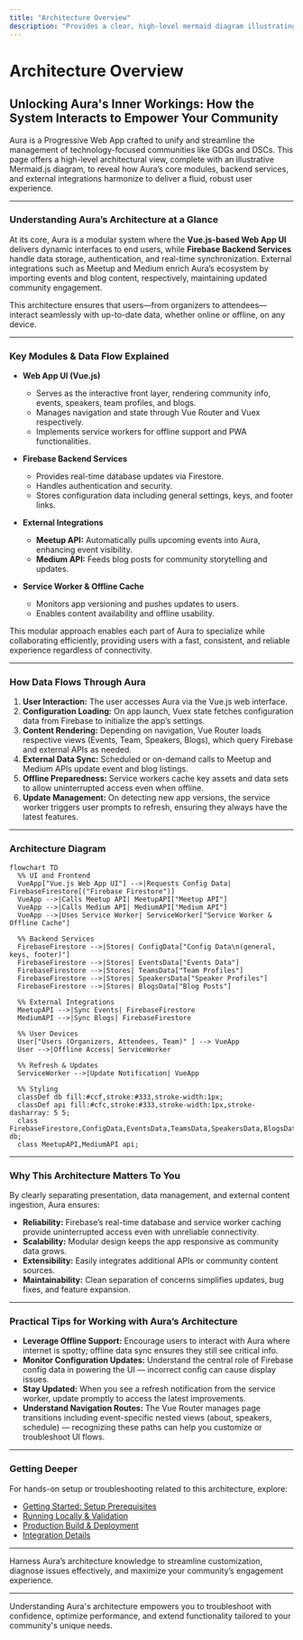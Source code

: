 ```yaml
---
title: "Architecture Overview"
description: "Provides a clear, high-level mermaid diagram illustrating Aura’s main modules, such as the web app UI (Vue.js), backend services (Firebase), and external integrations (e.g., Meetup, Medium). Explains how data flows through the app and how different parts interact to deliver a seamless experience."
---
```


# Architecture Overview

## Unlocking Aura's Inner Workings: How the System Interacts to Empower Your Community

Aura is a Progressive Web App crafted to unify and streamline the management of technology-focused communities like GDGs and DSCs. This page offers a high-level architectural view, complete with an illustrative Mermaid.js diagram, to reveal how Aura’s core modules, backend services, and external integrations harmonize to deliver a fluid, robust user experience.

---

### Understanding Aura’s Architecture at a Glance

At its core, Aura is a modular system where the **Vue.js-based Web App UI** delivers dynamic interfaces to end users, while **Firebase Backend Services** handle data storage, authentication, and real-time synchronization. External integrations such as Meetup and Medium enrich Aura’s ecosystem by importing events and blog content, respectively, maintaining updated community engagement.

This architecture ensures that users—from organizers to attendees—interact seamlessly with up-to-date data, whether online or offline, on any device.

---

### Key Modules & Data Flow Explained

- **Web App UI (Vue.js)**
  - Serves as the interactive front layer, rendering community info, events, speakers, team profiles, and blogs.
  - Manages navigation and state through Vue Router and Vuex respectively.
  - Implements service workers for offline support and PWA functionalities.

- **Firebase Backend Services**
  - Provides real-time database updates via Firestore.
  - Handles authentication and security.
  - Stores configuration data including general settings, keys, and footer links.

- **External Integrations**
  - **Meetup API:** Automatically pulls upcoming events into Aura, enhancing event visibility.
  - **Medium API:** Feeds blog posts for community storytelling and updates.

- **Service Worker & Offline Cache**
  - Monitors app versioning and pushes updates to users.
  - Enables content availability and offline usability.

This modular approach enables each part of Aura to specialize while collaborating efficiently, providing users with a fast, consistent, and reliable experience regardless of connectivity.

---

### How Data Flows Through Aura

1. **User Interaction:** The user accesses Aura via the Vue.js web interface.
2. **Configuration Loading:** On app launch, Vuex state fetches configuration data from Firebase to initialize the app’s settings.
3. **Content Rendering:** Depending on navigation, Vue Router loads respective views (Events, Team, Speakers, Blogs), which query Firebase and external APIs as needed.
4. **External Data Sync:** Scheduled or on-demand calls to Meetup and Medium APIs update event and blog listings.
5. **Offline Preparedness:** Service workers cache key assets and data sets to allow uninterrupted access even when offline.
6. **Update Management:** On detecting new app versions, the service worker triggers user prompts to refresh, ensuring they always have the latest features.

---

### Architecture Diagram

```mermaid
flowchart TD
  %% UI and Frontend
  VueApp["Vue.js Web App UI"] -->|Requests Config Data| FirebaseFirestore[("Firebase Firestore")]
  VueApp -->|Calls Meetup API| MeetupAPI["Meetup API"]
  VueApp -->|Calls Medium API| MediumAPI["Medium API"]
  VueApp -->|Uses Service Worker| ServiceWorker["Service Worker & Offline Cache"]

  %% Backend Services
  FirebaseFirestore -->|Stores| ConfigData["Config Data\n(general, keys, footer)"]
  FirebaseFirestore -->|Stores| EventsData["Events Data"]
  FirebaseFirestore -->|Stores| TeamsData["Team Profiles"]
  FirebaseFirestore -->|Stores| SpeakersData["Speaker Profiles"]
  FirebaseFirestore -->|Stores| BlogsData["Blog Posts"]

  %% External Integrations
  MeetupAPI -->|Sync Events| FirebaseFirestore
  MediumAPI -->|Sync Blogs| FirebaseFirestore

  %% User Devices
  User["Users (Organizers, Attendees, Team)" ] --> VueApp
  User -->|Offline Access| ServiceWorker

  %% Refresh & Updates
  ServiceWorker -->|Update Notification| VueApp

  %% Styling
  classDef db fill:#ccf,stroke:#333,stroke-width:1px;
  classDef api fill:#cfc,stroke:#333,stroke-width:1px,stroke-dasharray: 5 5;
  class FirebaseFirestore,ConfigData,EventsData,TeamsData,SpeakersData,BlogsData db;
  class MeetupAPI,MediumAPI api;
```

---

### Why This Architecture Matters To You

By clearly separating presentation, data management, and external content ingestion, Aura ensures:

- **Reliability:** Firebase’s real-time database and service worker caching provide uninterrupted access even with unreliable connectivity.
- **Scalability:** Modular design keeps the app responsive as community data grows.
- **Extensibility:** Easily integrates additional APIs or community content sources.
- **Maintainability:** Clean separation of concerns simplifies updates, bug fixes, and feature expansion.

---

### Practical Tips for Working with Aura’s Architecture

- **Leverage Offline Support:** Encourage users to interact with Aura where internet is spotty; offline data sync ensures they still see critical info.
- **Monitor Configuration Updates:** Understand the central role of Firebase config data in powering the UI — incorrect config can cause display issues.
- **Stay Updated:** When you see a refresh notification from the service worker, update promptly to access the latest improvements.
- **Understand Navigation Routes:** The Vue Router manages page transitions including event-specific nested views (about, speakers, schedule) — recognizing these paths can help you customize or troubleshoot UI flows.

---

### Getting Deeper

For hands-on setup or troubleshooting related to this architecture, explore:

- [Getting Started: Setup Prerequisites](https://your-doc-home/getting-started/setup-prerequisites/aura-admin-notice)
- [Running Locally & Validation](https://your-doc-home/getting-started/installation-and-configuration/local-run-validation)
- [Production Build & Deployment](https://your-doc-home/getting-started/deployment-quickstart/production-build)
- [Integration Details](https://your-doc-home/overview/architecture-system/integration-overview)

---

Harness Aura’s architecture knowledge to streamline customization, diagnose issues effectively, and maximize your community’s engagement experience.


---

<Check>
Understanding Aura's architecture empowers you to troubleshoot with confidence, optimize performance, and extend functionality tailored to your community's unique needs.
</Check>


